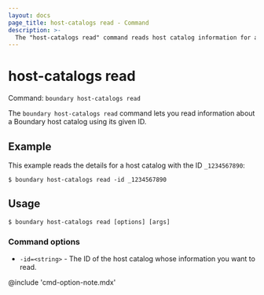 ```yaml
---
layout: docs
page_title: host-catalogs read - Command
description: >-
  The "host-catalogs read" command reads host catalog information for a host catalog resource with a given ID.
---
```


# host-catalogs read

Command: `boundary host-catalogs read`

The `boundary host-catalogs read` command lets you read information about a Boundary host catalog using its given ID.

## Example

This example reads the details for a host catalog with the ID `_1234567890`:

```shell-session
$ boundary host-catalogs read -id _1234567890
```

## Usage

<CodeBlockConfig hideClipboard>

```shell-session
$ boundary host-catalogs read [options] [args]
```

</CodeBlockConfig>

### Command options

- `-id=<string>` - The ID of the host catalog whose information you want to read.

@include 'cmd-option-note.mdx'
